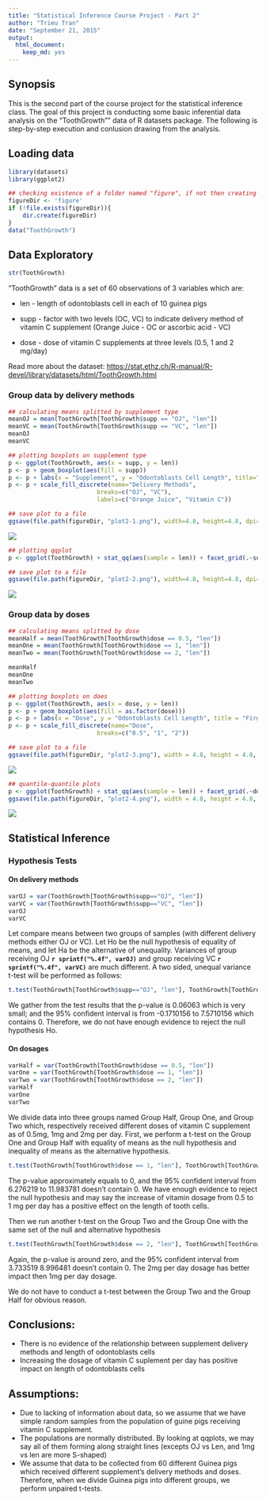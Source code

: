 ```yaml
---
title: "Statistical Inference Course Project - Part 2"
author: "Trieu Tran"
date: "September 21, 2015"
output: 
  html_document: 
    keep_md: yes
---
```


## Synopsis
This is the second part of the course project for the statistical inference class. The goal of this project is conducting some basic inferential data analysis on the "ToothGrowth"" data of R datasets package. The following is step-by-step execution and conlusion drawing from the analysis.

## Loading data
```R
library(datasets)
library(ggplot2)

## checking existence of a folder named "figure", if not then creating one to store plot figures
figureDir <- 'figure'
if (!file.exists(figureDir)){
    dir.create(figureDir)
} 
data("ToothGrowth")
```

## Data Exploratory
```r
str(ToothGrowth)
```
"ToothGrowth" data is a set of 60 observations of 3 variables which are: 

- len - length of odontoblasts cell in each of 10 guinea pigs 

- supp - factor with two levels (OC, VC) to indicate delivery method of vitamin C supplement (Orange Juice - OC or ascorbic acid - VC)

- dose - dose of vitamin C supplements at three levels (0.5, 1 and 2 mg/day)

Read more about the dataset: [https://stat.ethz.ch/R-manual/R-devel/library/datasets/html/ToothGrowth.html](https://stat.ethz.ch/R-manual/R-devel/library/datasets/html/ToothGrowth.html)

### Group data by delivery methods
```r
## calculating means splitted by supplement type
meanOJ = mean(ToothGrowth[ToothGrowth$supp == "OJ", "len"])
meanVC = mean(ToothGrowth[ToothGrowth$supp == "VC", "len"])
meanOJ
meanVC
```

```r
## plotting boxplots on supplement type
p <- ggplot(ToothGrowth, aes(x = supp, y = len))
p <- p + geom_boxplot(aes(fill = supp)) 
p <- p + labs(x = "Supplement", y = "Odontoblasts Cell Length", title="Figure 2-1")
p <- p + scale_fill_discrete(name="Delivery Methods",
                         breaks=c("OJ", "VC"),
                         labels=c("Orange Juice", "Vitamin C"))

## save plot to a file
ggsave(file.path(figureDir, "plot2-1.png"), width=4.8, height=4.8, dpi=124)
```
![](figure/plot2-1.png)

```r
## plotting qqplot
p <- ggplot(ToothGrowth) + stat_qq(aes(sample = len)) + facet_grid(.~supp) + labs(title="Figure 2-2")

## save plot to a file
ggsave(file.path(figureDir, "plot2-2.png"), width=4.8, height=4.8, dpi=124)
```
![](figure/plot2-2.png)

### Group data by doses
```r
## calculating means splitted by dose
meanHalf = mean(ToothGrowth[ToothGrowth$dose == 0.5, "len"])
meanOne = mean(ToothGrowth[ToothGrowth$dose == 1, "len"])
meanTwo = mean(ToothGrowth[ToothGrowth$dose == 2, "len"])

meanHalf
meanOne
meanTwo
```

```r
## plotting boxplots on does
p <- ggplot(ToothGrowth, aes(x = dose, y = len))
p <- p + geom_boxplot(aes(fill = as.factor(dose))) 
p <- p + labs(x = "Dose", y = "Odontoblasts Cell Length", title = "Firgure 2-3")
p <- p + scale_fill_discrete(name="Dose",
                         breaks=c("0.5", "1", "2"))

## save plot to a file
ggsave(file.path(figureDir, "plot2-3.png"), width = 4.8, height = 4.8, dpi = 124)
```
![](figure/plot2-3.png)
```r
## quantile-quantile plots
p <- ggplot(ToothGrowth) + stat_qq(aes(sample = len)) + facet_grid(.~dose) + labs(title="Figure 2-4")
ggsave(file.path(figureDir, "plot2-4.png"), width = 4.8, height = 4.8, dpi = 124)
```
![](figure/plot2-4.png)

## Statistical Inference
### Hypothesis Tests
#### On delivery methods
```r
varOJ = var(ToothGrowth[ToothGrowth$supp=="OJ", "len"])
varVC = var(ToothGrowth[ToothGrowth$supp=="VC", "len"])
varOJ
varVC
```
Let compare means between two groups of samples (with different delivery methods either OJ or VC).  Let Ho be the null hypothesis of equality of means, and let Ha be the alternative of unequality.  Variances of group receiving OJ **`r sprintf("%.4f", varOJ)`** and group receiving VC **`r sprintf("%.4f", varVC)`** are much different.  A two sided, unequal variance t-test will be performed as follows:

```r
t.test(ToothGrowth[ToothGrowth$supp=="OJ", "len"], ToothGrowth[ToothGrowth$supp=="VC", "len"], paired = FALSE, var.equal = FALSE, alternative="two.sided")
```
We gather from the test results that the p-value is 0.06063 which is very small; and the 95% confident interval is from -0.1710156  to 7.5710156 which contains 0.  Therefore, we do not have enough evidence to reject the null hypothesis Ho.

#### On dosages
```r
varHalf = var(ToothGrowth[ToothGrowth$dose == 0.5, "len"])
varOne = var(ToothGrowth[ToothGrowth$dose == 1, "len"])
varTwo = var(ToothGrowth[ToothGrowth$dose == 2, "len"])
varHalf
varOne
varTwo
```
We divide data into three groups named Group Half, Group One, and Group Two which, respectively received different doses of vitamin C supplement as of 0.5mg, 1mg and 2mg per day.  First, we perform a t-test on the Group One and Group Half with equality of means as the null hypothesis and inequality of means as the alternative hypothesis.

```r
t.test(ToothGrowth[ToothGrowth$dose == 1, "len"], ToothGrowth[ToothGrowth$dose == 0.5, "len"], paired = FALSE, var.equal = FALSE, alternative="two.sided")
```
The p-value approximately equals to 0, and the 95% confident interval from 6.276219 to 11.983781 doesn't contain 0.  We have enough evidence to reject the null hypothesis and may say the increase of vitamin dosage from 0.5 to 1 mg per day has a positive effect on the length of tooth cells.

Then we run another t-test on the Group Two and the Group One with the same set of the null and alternative hypothesis
```r
t.test(ToothGrowth[ToothGrowth$dose == 2, "len"], ToothGrowth[ToothGrowth$dose == 1, "len"], paired = FALSE, var.equal = FALSE, alternative="two.sided")
```
Again, the p-value is around zero, and the 95% confident interval from 3.733519 8.996481 doesn't contain 0.  The 2mg per day dosage has better impact then 1mg per day dosage.

We do not have to conduct a t-test between the Group Two and the Group Half for obvious reason.

## Conclusions:

* There is no evidence of the relationship between supplement delivery methods and length of odontoblasts cells 
* Increasing the dosage of vitamin C suplement per day has positive impact on length of odontoblasts cells 

## Assumptions:
- Due to lacking of information about data, so we assume that we have simple random samples from the population of guine pigs receiving vitamin C supplement.
- The populations are normally distributed.  By looking at qqplots, we may say all of them forming along straight lines (excepts OJ vs Len, and 1mg vs len are more S-shaped) 
- We assume that data to be collected from 60 different Guinea pigs which received different supplement's delivery methods and doses. Therefore, when we divide Guinea pigs into different groups, we perform unpaired t-tests.